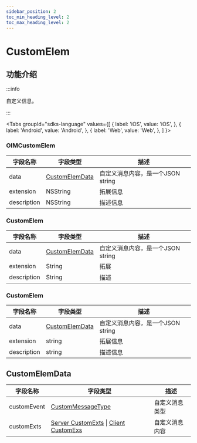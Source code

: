```yaml
---
sidebar_position: 2
toc_min_heading_level: 2
toc_max_heading_level: 2
---
```


# CustomElem

## 功能介绍

:::info

自定义信息。

:::

<Tabs
groupId="sdks-language"
values={[
{ label: 'iOS', value: 'iOS', },
{ label: 'Android', value: 'Android', },
{ label: 'Web', value: 'Web', },
]
}>

<TabItem value="iOS">

### OIMCustomElem

| 字段名称    | 字段类型 | 描述 |
| ----------- | -------- | ---- |
| data        | [CustomElemData](#CustomElemData) | 自定义消息内容，是一个JSON string |
| extension   | NSString | 拓展信息 |
| description | NSString | 描述信息 |

</TabItem>

<TabItem value="Android">

### CustomElem

| 字段名称    | 字段类型 | 描述 |
| ----------- | -------- | ---- |
| data        | [CustomElemData](#CustomElemData) | 自定义消息内容，是一个JSON string |
| extension   | String   | 拓展 |
| description | String   | 描述 |


</TabItem>

<TabItem value="Web">

### CustomElem

| 字段名称    | 字段类型 | 描述               |
| ----------- | -------- | ------------------ |
| data        | [CustomElemData](#CustomElemData) | 自定义消息内容，是一个JSON string |
| extension   | string   | 拓展信息           |
| description | string   | 描述信息           |

</TabItem>

</Tabs>

## CustomElemData  

| 字段名称    | 字段类型 | 描述 |
| ----------- | -------- | ---------------- |
| customEvent | [CustomMessageType](docs/sdks/enum/customMessageType.mdx) | 自定义消息类型 |
| customExts  | [Server CustomExts](docs/sdks/class/message/customElem/serverCustomExts.mdx) \| [Client CustomExs](docs/sdks/class/message/customElem/clientCustomExts.mdx)  | 自定义消息内容 |
